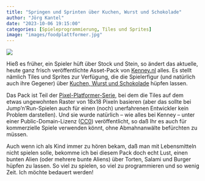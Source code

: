```yaml
---
title: "Springen und Sprinten über Kuchen, Wurst und Schokolade"
author: "Jörg Kantel"
date: "2023-10-06 19:15:00"
categories: [Spieleprogrammierung, Tiles und Sprites]
image: "images/foodplattformer.jpg"
---
```


[![](images/foodplattformer-b.jpg)](https://kenney.nl/media/pages/assets/pixel-platformer-food-expansion/a86f638b94-1696596505/sample.png)

Hieß es früher, ein Spieler hüft über Stock und Stein, so ändert das aktuelle, heute ganz frisch veröffentlichte Asset-Pack von [Kenney.nl](https://kenney.nl/) alles. Es stellt nämlich Tiles und Sprites zur Verfügung, die die Spielerfigur (und natürlich auch ihre Gegener) über [Kuchen, Wurst und Schokolade](https://kenney.nl/assets/pixel-platformer-food-expansion) hüpfen lassen.

Das Pack ist Teil der [Pixel-Platformer-Serie](https://kenney.nl/assets/series:Pixel%20Platformer), bei dem die Tiles auf dem etwas ungewohnten Raster von 18x18&nbsp;Pixeln basieren (aber das sollte bei Jump'n'Run-Spielen auch für einen (noch) unerfahrenen Entwickler kein Problem darstellen). Und sie wurde natürlich -- wie alles bei Kenney -- unter einer Public-Domain-Lizenz ([CC0](https://creativecommons.org/public-domain/cc0/)) veröffentlicht, so daß Ihr es auch für kommerzielle Spiele verwenden könnt, ohne Abmahnanwälte befürchten zu müssen.

Auch wenn ich als Kind immer zu hören bekam, daß man mit Lebensmitteln nicht spielen solle, bekomme ich bei diesem Pack doch echt Lust, einen bunten Alien (oder mehrere bunte Aliens) über Torten, Salami und Burger hüpfen zu lassen. So viel zu spielen, so viel zu programmieren und so wenig Zeit. Ich möchte bedauert werden!